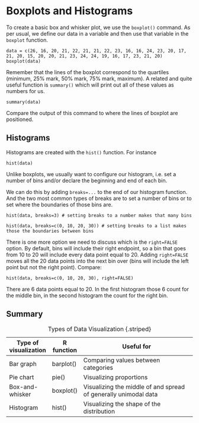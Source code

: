 # Boxplots and Histograms {.unnumbered}

To create a basic box and whisker plot, we use the `boxplot()` command. As per
usual, we define our data in a variable and then use that variable in the
`boxplot` function.

```webr
data = c(26, 16, 20, 21, 22, 21, 21, 22, 23, 16, 16, 24, 23, 20, 17, 21, 20, 15, 20, 20, 21, 23, 24, 24, 19, 16, 17, 23, 21, 20)
boxplot(data)
```

Remember that the lines of the boxplot correspond to the quartiles (minimum,
25% mark, 50% mark, 75% mark, maximum). A related and quite useful function is
`summary()` which will print out all of these values as numbers for us.

```webr
summary(data)
```

Compare the output of this command to where the lines of boxplot are positioned.

## Histograms

Histograms are created with the `hist()` function. For instance

```webr
hist(data)
```

Unlike boxplots, we usually want to configure our histogram, i.e. set a number
of bins and/or declare the beginning and end of each bin.

We can do this by adding `breaks=...` to the end of our histogram function. And
the two most common types of breaks are to set a number of bins or to set where
the boundaries of those bins are.

```webr
hist(data, breaks=3) # setting breaks to a number makes that many bins

hist(data, breaks=c(0, 10, 20, 30)) # setting breaks to a list makes those the boundaries between bins
```

There is one more option we need to discuss which is the `right=FALSE` option.
By default, bins will include their right endpoint, so a bin that goes from
$10$ to $20$ will include every data point equal to $20$. Adding `right=FALSE`
moves all the $20$ data points into the next bin over (bins will include the
left point but not the right point). Compare:

```webr
hist(data, breaks=c(0, 10, 20, 30), right=FALSE)
```

There are $6$ data points equal to $20$. In the first histogram those $6$ count
for the middle bin, in the second histogram the count for the right bin.


## Summary



| Type of visualization | R function | Useful for                                                      |
|-----------------------|------------|-----------------------------------------------------------------|
| Bar graph             | barplot()  | Comparing values between categories                             |
| Pie chart             | pie()      | Visualizing proportions                                         |
| Box-and-whisker       | boxplot()  | Visualizing the middle of and spread of generally unimodal data |
| Histogram             | hist()     | Visualizing the shape of the distribution                       |

: Types of Data Visualization {.striped}
